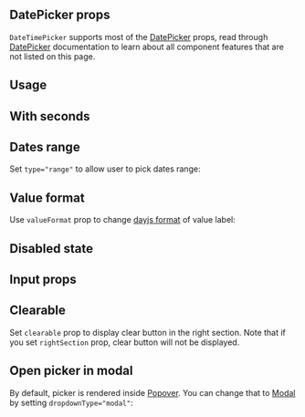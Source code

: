 

## DatePicker props

`DateTimePicker` supports most of the [DatePicker](/dates/date-picker/) props,
read through [DatePicker](/dates/date-picker/) documentation to learn about all component features that are not listed on this page.

## Usage

<Demo data={DateTimePickerDemos.usage} />

## With seconds

<Demo data={DateTimePickerDemos.withSeconds} />

## Dates range

Set `type="range"` to allow user to pick dates range:

<Demo data={DateTimePickerDemos.range} />

## Value format

Use `valueFormat` prop to change [dayjs format](https://day.js.org/docs/en/display/format) of value label:

<Demo data={DateTimePickerDemos.format} />

## Disabled state

<Demo data={DateTimePickerDemos.disabled} />

## Input props

<InputFeatures component="DateTimePicker" element="button" />

<Demo data={DateTimePickerDemos.configurator} />

## Clearable

Set `clearable` prop to display clear button in the right section. Note that if you set `rightSection`
prop, clear button will not be displayed.

<Demo data={DateTimePickerDemos.clearable} />

## Open picker in modal

By default, picker is rendered inside [Popover](/core/popover/).
You can change that to [Modal](/core/modal/) by setting `dropdownType="modal"`:

<Demo data={DateTimePickerDemos.modal} />

<GetElementRef component="DateTimePicker" refType="button" />

<InputAccessibility component="DateTimePicker" />

